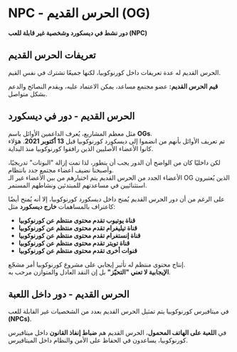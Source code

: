 # NPC - الحرس القديم (OG)  

**دور نشط في ديسكورد وشخصية غير قابلة للعب (NPC)**  


## تعريفات الحرس القديم  

الحرس القديم له عدة تعريفات داخل كورنوكوبيا، لكنها جميعًا تشترك في نفس القيم.  

<div className="note-box">
  <strong>قيم الحرس القديم:</strong> عضو مجتمع مساعد، يمكن الاعتماد عليه، ويقدم النصائح والدعم بشكل متواصل.
</div>  



## الحرس القديم - دور في ديسكورد  

مثل معظم المشاريع، يُعرف الداعمين الأوائل باسم **OGs**.  
تم تعريف الأوائل بأنهم من انضموا إلى ديسكورد كورنوكوبيا قبل **13 أكتوبر 2021**. هؤلاء كانوا الأعضاء الأصليين الذين رافقوا كورنوكوبيا منذ البداية.  

لكن داخليًا كان من الواضح أن الدور يجب أن يتطور، لذا تمت إزالة "البوتات" تدريجيًا، وأصبحنا نضيف أعضاء مجتمع جدد بانتظام.  
الأعضاء الجدد من الحرس القديم يتم اختيارهم من بين الأعضاء غير الـ OG الذين يُعتبرون استثنائيين في مساعدتهم للمبتدئين ونشاطهم المستمر.  

على الرغم من أن دور الحرس القديم يُمنح داخل ديسكورد كورنوكوبيا، إلا أنه يُمنح أيضًا كاعتراف بالمساهمات **خارج ديسكورد** مثل:  

<ul class="styled-list">
  <li><strong>قناة يوتيوب تقدم محتوى منتظم عن كورنوكوبيا</strong></li>
  <li><strong>قناة تيليغرام تقدم محتوى منتظم عن كورنوكوبيا</strong></li>
  <li><strong>قناة إنستغرام تقدم محتوى منتظم عن كورنوكوبيا</strong></li>
  <li><strong>قناة تويتر تقدم محتوى منتظم عن كورنوكوبيا</strong></li>
  <li><strong>قنوات أخرى تقدم محتوى منتظم عن كورنوكوبيا</strong></li>
</ul>  

إنتاج محتوى منتظم له تأثير إيجابي على مشروع كورنوكوبيا أمر مشجّع.  
**الإيجابية لا تعني "التحيّز"** بل إن النقد العادل والمتوازن مرحب به.  



## الحرس القديم - دور داخل اللعبة  

في ميتافيرس كورنوكوبيا يتم تمثيل الحرس القديم بعدد من الشخصيات غير القابلة للعب **(NPCs)**.  

في **اللعبة على الهاتف المحمول**، الحرس القديم هم **ضباط إنفاذ القانون** داخل ميتافيرس كورنوكوبيا، يساعدون في الحفاظ على الأمن والنظام داخل الميتافيرس.  
